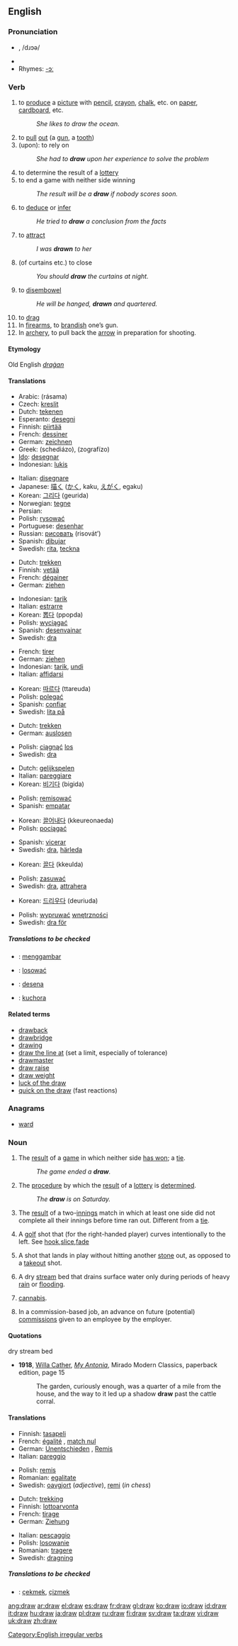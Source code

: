 {{wikipedia|dab=draw}}
==English==

===Pronunciation===
*{{IPA|/'dɻɑʊ/}}, /dɹɔə/
*{{audio|en-us-draw.ogg|Audio (US)}}
*Rhymes: [[Rhymes:English:-ɔː|-ɔː]]

===Verb===
{{en-verb|draws|drawing|drew|drawn|}}

# to [[produce]] a [[picture]] with [[pencil]], [[crayon]], [[chalk]], etc. on [[paper]], [[cardboard]], etc.
#:''She likes to draw the ocean.''
# to [[pull]] [[out]] (a [[gun]], a [[tooth]])
# (upon): to rely on
#:''She had to '''draw''' upon her experience to solve the problem''
# to determine the result of a [[lottery]]
# to end a game with neither side winning
#:''The result will be a '''draw''' if nobody scores soon.'' <!---Noun?---->
# to [[deduce]] or [[infer]]
#: ''He tried to '''draw''' a conclusion from the facts''
# to [[attract]]
#:''I was '''drawn''' to her''
# (of curtains etc.) to close
#:''You should '''draw''' the curtains at night.''
# to [[disembowel]]
#:''He will be hanged, '''drawn''' and quartered.''
# to [[drag]]
# In [[firearms]], to [[brandish]] one’s gun.
# In [[archery]], to pull back the [[arrow]] in preparation for shooting.

====Etymology====
{{rfc-level|Etymology not at level 3}}
Old English ''[[draġan]]''

====Translations====
{{trans-top|to produce a picture}}
*Arabic: {{ARchar|[[رسم]]}} (rásama)
*Czech: [[kreslit]]
*Dutch: [[tekenen]]
*Esperanto: [[desegni]]
*Finnish: [[piirtää]]
*French: [[dessiner]]
*German: [[zeichnen]]
*Greek: {{t|el|σχεδιάζω|}} (schediázo), {{t|el|ζωγραφίζω|}} (zografízo)
*[[Ido]]: [[desegnar]]
*Indonesian: [[lukis]]
{{trans-mid}}
*Italian: [[disegnare]]
*Japanese: [[描く]] ([[かく]], kaku, [[えがく]], egaku)
*Korean: [[그리다]] (geurida)
*Norwegian: [[tegne]]
*Persian: {{FAchar|[[کشیدن]]}}
*Polish: [[rysować]]
*Portuguese: [[desenhar]]
*Russian: [[рисовать]] (risovát’)
*Spanish: [[dibujar]]
*Swedish: [[rita]], [[teckna]]
{{trans-bottom}}

{{trans-top|to pull out}}
*Dutch: [[trekken]]
*Finnish: [[vetää]]
*French: [[dégainer]]
*German: [[ziehen]]
{{trans-mid}}
*Indonesian: [[tarik]]
*Italian: [[estrarre]]
*Korean: [[뽑다]] (ppopda)
*Polish: [[wyciągać]]
*Spanish: [[desenvainar]]
*Swedish: [[dra]]
{{trans-bottom}}

{{trans-top|to rely on}}
*French: [[tirer]]
*German: [[ziehen]]
*Indonesian: [[tarik]], [[undi]]
*Italian: [[affidarsi]]
{{trans-mid}}
*Korean: [[따르다]] (ttareuda)
*Polish: [[polegać]]
*Spanish: [[confiar]]
*Swedish: [[lita på]]
{{trans-bottom}}

{{trans-top|to determine the result of a lottery}}
*Dutch: [[trekken]]
*German: [[auslosen]]
{{trans-mid}}
*Polish: [[ciągnąć]] [[los]]
*Swedish: [[dra]]
{{trans-bottom}}

{{trans-top|to end a game with neither side winning}}
*Dutch: [[gelijkspelen]]
*Italian: [[pareggiare]]
*Korean: [[비기다]] (bigida)
{{trans-mid}}
*Polish: [[remisować]]
*Spanish: [[empatar]]
{{trans-bottom}}

{{trans-top|to deduce or infer}}
*Korean: [[끌어내다]] (kkeureonaeda)
*Polish: [[pociągać]]
{{trans-mid}}
*Spanish: [[vicerar]]
*Swedish: [[dra]], [[härleda]]
{{trans-bottom}}

{{trans-top|to attract}}
*Korean: [[끌다]] (kkeulda)
{{trans-mid}}
*Polish: [[zasuwać]]
*Swedish: [[dra]], [[attrahera]]
{{trans-bottom}}

{{trans-top|to close}}
*Korean: [[드리우다]] (deuriuda)
{{trans-mid}}
*Polish: [[wypruwać]] [[wnętrzności]]
*Swedish: [[dra för]]
{{trans-bottom}}

=====Translations to be checked=====
{{checktrans}}
{{top}}
*{{ttbc|Indonesian}}: [[gambar|menggambar]]
*{{ttbc|Polish}}: [[losować]]
{{mid}}
*{{ttbc|Romanian}}: [[desena]]
*{{ttbc|Swahili}}: [[kuchora]]
{{bottom}}

====Related terms====
*[[drawback]]
*[[drawbridge]]
*[[drawing]]
*[[draw the line at]] (set a limit, especially of tolerance)
*[[drawmaster]]
*[[draw raise]]
*[[draw weight]]
*[[luck of the draw]]
*[[quick on the draw]] (fast reactions)

===Anagrams===
*[[ward]]

===Noun===
{{en-noun}}

# The [[result]] of a [[game]] in which neither side [[win|has won]]; a [[tie]].
#:''The game ended a '''draw'''.''
# The [[procedure]] by which the [[result]] of a [[lottery]] is [[determine]]d.
#:''The '''draw''' is on Saturday.''
# {{cricket}} The [[result]] of a two-[[innings]] match in which at least one side did not complete all their innings before time ran out. Different from a [[tie]].
# {{golf}} A [[golf]] shot that (for the right-handed player) curves intentionally to the left. See [[hook]],[[slice]],[[fade]]
# {{curling}} A shot that lands in play without hitting another [[stone]] out, as opposed to a [[takeout]] shot.
# {{geography}} A dry [[stream]] bed that drains surface water only during periods of heavy [[rain]] or [[flooding]].
# {{colloquial}} [[cannabis]].
# In a commission-based job, an advance on future (potential) [[commission]]s given to an employee by the employer.

====Quotations====
;dry stream bed
*'''1918''', [[w:Willa Cather|Willa Cather]], ''[[w:My Antonia|My Antonia]]'', Mirado Modern Classics, paperback edition, page 15
*:The garden, curiously enough, was a quarter of a mile from the house, and the way to it led up a shadow '''draw''' past the cattle corral.

====Translations====
{{trans-top|a tie}}
*Finnish: [[tasapeli]]
*French: [[égalité]] {{f}}, [[match nul]]
*German: [[Unentschieden]] {{n}}, [[Remis]] {{n}}
*Italian: [[pareggio]] {{m}}
{{trans-mid}}
*Polish: [[remis]] {{m}}
*Romanian: [[egalitate]] {{f}}
*Swedish: [[oavgjort]] (''adjective''), [[remi]] {{n}} (''in chess'')
{{trans-bottom}}

{{trans-top|The procedure by which the result of a lottery is determined}}
*Dutch: [[trekking]] {{f}}
*Finnish: [[lottoarvonta]]
*French: [[tirage]] {{m}}
*German: [[Ziehung]] {{f}}
{{trans-mid}}
*Italian: [[pescaggio]] {{m}}
*Polish: [[losowanie]] {{n}}
*Romanian: [[tragere]] {{f}}
*Swedish: [[dragning]] {{c}}
{{trans-bottom}}

=====Translations to be checked=====
{{checktrans}}
{{top}}
*{{ttbc|Turkish}}: [[çekmek]], [[çizmek]]
{{mid}}
{{bottom}}

[[Category:English irregular verbs]]

[[ang:draw]]
[[ar:draw]]
[[el:draw]]
[[es:draw]]
[[fr:draw]]
[[gl:draw]]
[[ko:draw]]
[[io:draw]]
[[id:draw]]
[[it:draw]]
[[hu:draw]]
[[ja:draw]]
[[pl:draw]]
[[ru:draw]]
[[fi:draw]]
[[sv:draw]]
[[ta:draw]]
[[vi:draw]]
[[uk:draw]]
[[zh:draw]]